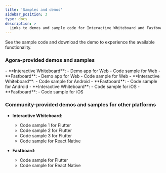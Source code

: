 ```yaml
---
title: 'Samples and demos'
sidebar_position: 3
type: docs
description: >
  Links to demos and sample code for Interactive Whiteboard and Fastboard
---
```



See the sample code and download the demo <Vpl k="CLIENT" /> to experience the available functionality.

### Agora-provided demos and samples

<PlatformWrapper platform="web">
- **Interactive Whiteboard**:
    - <Link to = "https://demo.netless.link"> Demo app for Web </Link>
    - <Link to = "https://github.com/netless-io/whiteboard-demo"> Code sample for Web </Link>
- **Fastboard**:
    - <Link to = "https://demo.whiteboard.agora.io"> Demo app for Web </Link>
    - <Link to = "https://github.com/netless-io/fastboard"> Code sample for Web </Link>
</PlatformWrapper>


<PlatformWrapper platform="android">
- **Interactive Whiteboard**:
    - <Link to = "https://github.com/netless-io/whiteboard-android"> Code sample for Android </Link>
- **Fastboard**:
    - <Link to = "https://github.com/netless-io/fastboard-android"> Code sample for Android </Link>
</PlatformWrapper>


<PlatformWrapper platform="ios">
- **Interactive Whiteboard**:
    - <Link to = "https://github.com/netless-io/Whiteboard-iOS"> Code sample for iOS </Link>
- **Fastboard**:
    - <Link to = "https://github.com/netless-io/fastboard-iOS"> Code sample for iOS </Link>
</PlatformWrapper>

### Community-provided demos and samples for other platforms

- **Interactive Whiteboard**:
    - <Link to = "https://github.com/netless-io/Whiteboard-Flutter"> Code sample 1 for Flutter </Link>
    - <Link to = "https://pub.dev/packages/whiteboard_sdk_flutter/example"> Code sample 2 for Flutter </Link>
    - <Link to = "https://pub.dev/documentation/whiteboard_sdk_flutter/latest"> Code sample 3 for Flutter </Link>
    - <Link to = "https://github.com/netless-io/react-native-whiteboard"> Code sample for React Native </Link>

- **Fastboard**:
    - <Link to = "https://github.com/netless-io/fastboard_flutter"> Code sample for Flutter </Link>
    - <Link to = "https://github.com/netless-io/react-native-fastboard"> Code sample for React Native </Link>

